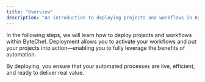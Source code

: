 ```yaml
---
title: "Overview"
description: "An introduction to deploying projects and workflows in ByteChef."
---
```


In the following steps, we will learn how to deploy projects and workflows within ByteChef. Deployment allows you to
activate your workflows and put your projects into action—enabling you to fully leverage the benefits of automation.

By deploying, you ensure that your automated processes are live, efficient, and ready to deliver real value.
